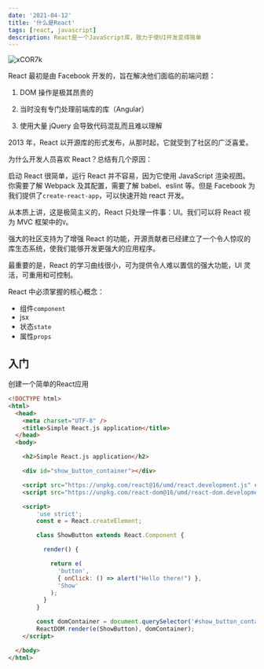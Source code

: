 ```yaml
---
date: '2021-04-12'
title: '什么是React'
tags: [react, javascript]
description: React是一个JavaScript库，致力于使UI开发变得简单
---
```


![xCOR7k](https://cdn.jsdelivr.net/gh/manonicu/pics@master/uPic/xCOR7k.jpg)

React 最初是由 Facebook 开发的，旨在解决他们面临的前端问题：

1. DOM 操作是极其昂贵的

2. 当时没有专门处理前端库的库（Angular）

3. 使用大量 jQuery 会导致代码混乱而且难以理解

2013 年，React 以开源库的形式发布，从那时起，它就受到了社区的广泛喜爱。

为什么开发人员喜欢 React？总结有几个原因：

启动 React 很简单，运行 React 并不容易，因为它使用 JavaScript 渲染视图。你需要了解 Webpack 及其配置，需要了解 babel、eslint 等。但是 Facebook 为我们提供了`create-react-app`，可以快速开始 react 开发。

从本质上讲，这是极简主义的，React 只处理一件事：UI。我们可以将 React 视为 MVC 框架中的`V`。

强大的社区支持为了增强 React 的功能，开源贡献者已经建立了一个令人惊叹的库生态系统，使我们能够开发更强大的应用程序。

最重要的是，React 的学习曲线很小，可为提供令人难以置信的强大功能，UI 灵活，可重用和可控制。

React 中必须掌握的核心概念：

-   组件`component`
-   jsx
-   状态`state`
-   属性`props`

## 入门

创建一个简单的React应用

``` html
<!DOCTYPE html>
<html>
  <head>
    <meta charset="UTF-8" />
    <title>Simple React.js application</title>
  </head>
  <body>

    <h2>Simple React.js application</h2>

    <div id="show_button_container"></div>

    <script src="https://unpkg.com/react@16/umd/react.development.js" crossorigin></script>
    <script src="https://unpkg.com/react-dom@16/umd/react-dom.development.js" crossorigin></script>

    <script>
		'use strict';
		const e = React.createElement;

		class ShowButton extends React.Component {

		  render() {

			return e(
			  'button',
			  { onClick: () => alert("Hello there!") },
			  'Show'
			);
		  }
		}

		const domContainer = document.querySelector('#show_button_container');
		ReactDOM.render(e(ShowButton), domContainer);
	</script>

  </body>
</html>
```